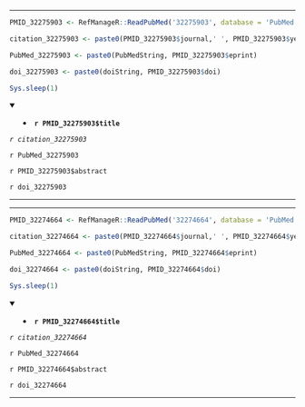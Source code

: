 

---

```r

PMID_32275903 <- RefManageR::ReadPubMed('32275903', database = 'PubMed')

citation_32275903 <- paste0(PMID_32275903$journal,' ', PMID_32275903$year, ' ', PMID_32275903$month,';', PMID_32275903$volume,'(', PMID_32275903$number,'):', PMID_32275903$pages)

PubMed_32275903 <- paste0(PubMedString, PMID_32275903$eprint)

doi_32275903 <- paste0(doiString, PMID_32275903$doi)

Sys.sleep(1)

```

<details open> <summary>
- **`r PMID_32275903$title`**
</summary> 

*`r citation_32275903`*

`r PubMed_32275903`

`r PMID_32275903$abstract`

`r doi_32275903`

</details>

---




---

```r

PMID_32274664 <- RefManageR::ReadPubMed('32274664', database = 'PubMed')

citation_32274664 <- paste0(PMID_32274664$journal,' ', PMID_32274664$year, ' ', PMID_32274664$month,';', PMID_32274664$volume,'(', PMID_32274664$number,'):', PMID_32274664$pages)

PubMed_32274664 <- paste0(PubMedString, PMID_32274664$eprint)

doi_32274664 <- paste0(doiString, PMID_32274664$doi)

Sys.sleep(1)

```

<details open> <summary>
- **`r PMID_32274664$title`**
</summary> 

*`r citation_32274664`*

`r PubMed_32274664`

`r PMID_32274664$abstract`

`r doi_32274664`

</details>

---


